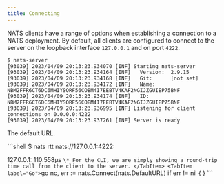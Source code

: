 ```yaml
---
title: Connecting
---
```


NATS clients have a range of options when establishing a connection to a NATS
deployment. By default, all clients are configured to connect to the server on
the loopback interface `127.0.0.1` and on port `4222`.

```shell
$ nats-server
[93039] 2023/04/09 20:13:23.934070 [INF] Starting nats-server
[93039] 2023/04/09 20:13:23.934164 [INF]   Version:  2.9.15
[93039] 2023/04/09 20:13:23.934168 [INF]   Git:      [not set]
[93039] 2023/04/09 20:13:23.934172 [INF]   Name:     NBM2FFR6CT6DC6MHIYSORF56COBM4I7EEBTV4KAF2NGIJZGUIEP75BNF
[93039] 2023/04/09 20:13:23.934174 [INF]   ID:       NBM2FFR6CT6DC6MHIYSORF56COBM4I7EEBTV4KAF2NGIJZGUIEP75BNF
[93039] 2023/04/09 20:13:23.936995 [INF] Listening for client connections on 0.0.0.0:4222
[93039] 2023/04/09 20:13:23.937261 [INF] Server is ready
```

The default URL.

<Tabs>
  <TabItem label="CLI">
    ```shell
$ nats rtt
nats://127.0.0.1:4222:

   127.0.0.1: 110.558µs
    ```
    \* For the CLI, we are simply showing a round-trip time call from the client
        to the server.
  </TabItem>
  <TabItem label="Go">
    ```go
nc, err := nats.Connect(nats.DefaultURL)
if err != nil {
}
    ```
  </TabItem>
</Tabs>
